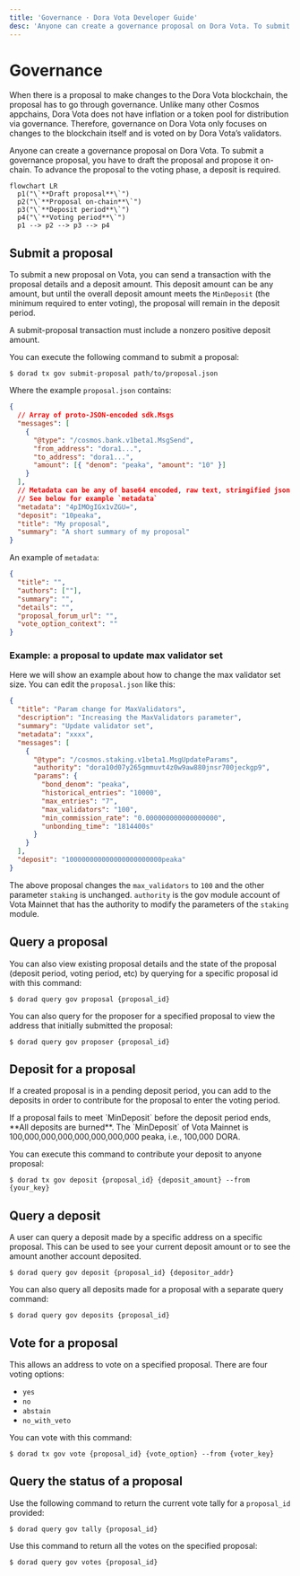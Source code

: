 ```yaml
---
title: 'Governance · Dora Vota Developer Guide'
desc: 'Anyone can create a governance proposal on Dora Vota. To submit a governance proposal, you have to draft the proposal and propose it on-chain. To advance the proposal to the voting phase, a deposit is required.'
---
```



# Governance

When there is a proposal to make changes to the Dora Vota blockchain, the proposal has to go through governance. Unlike many other Cosmos appchains, Dora Vota does not have inflation or a token pool for distribution via governance. Therefore, governance on Dora Vota only focuses on changes to the blockchain itself and is voted on by Dora Vota’s validators.

Anyone can create a governance proposal on Dora Vota. To submit a governance proposal, you have to draft the proposal and propose it on-chain. To advance the proposal to the voting phase, a deposit is required.

```mermaid
flowchart LR
  p1("\`**Draft proposal**\`")
  p2("\`**Proposal on-chain**\`")
  p3("\`**Deposit period**\`")
  p4("\`**Voting period**\`")
  p1 --> p2 --> p3 --> p4
```

## Submit a proposal

To submit a new proposal on Vota, you can send a transaction with the proposal details and a deposit amount. This deposit amount can be any amount, but until the overall deposit amount meets the `MinDeposit` (the minimum required to enter voting), the proposal will remain in the deposit period.

<Callout type="warning">
  A submit-proposal transaction must include a nonzero positive deposit amount.
</Callout>

You can execute the following command to submit a proposal:

```ansi filename="Terminal"
$ dorad tx gov submit-proposal path/to/proposal.json
```

Where the example `proposal.json` contains:

```json filename="proposal.json"
{
  // Array of proto-JSON-encoded sdk.Msgs
  "messages": [
    {
      "@type": "/cosmos.bank.v1beta1.MsgSend",
      "from_address": "dora1...",
      "to_address": "dora1...",
      "amount": [{ "denom": "peaka", "amount": "10" }]
    }
  ],
  // Metadata can be any of base64 encoded, raw text, stringified json, IPFS link to json
  // See below for example `metadata`
  "metadata": "4pIMOgIGx1vZGU=",
  "deposit": "10peaka",
  "title": "My proposal",
  "summary": "A short summary of my proposal"
}
```

An example of `metadata`:

```json
{
  "title": "",
  "authors": [""],
  "summary": "",
  "details": "",
  "proposal_forum_url": "",
  "vote_option_context": ""
}
```

### Example: a proposal to update max validator set

Here we will show an example about how to change the max validator set size. You can edit the `proposal.json` like this:

```json filename="proposal.json"
{
  "title": "Param change for MaxValidators",
  "description": "Increasing the MaxValidators parameter",
  "summary": "Update validator set",
  "metadata": "xxxx",
  "messages": [
    {
      "@type": "/cosmos.staking.v1beta1.MsgUpdateParams",
      "authority": "dora10d07y265gmmuvt4z0w9aw880jnsr700jeckgp9",
      "params": {
        "bond_denom": "peaka",
        "historical_entries": "10000",
        "max_entries": "7",
        "max_validators": "100",
        "min_commission_rate": "0.000000000000000000",
        "unbonding_time": "1814400s"
      }
    }
  ],
  "deposit": "100000000000000000000000peaka"
}
```

The above proposal changes the `max_validators` to `100` and the other parameter `staking` is unchanged. `authority` is the gov module account of Vota Mainnet that has the authority to modify the parameters of the `staking` module.

## Query a proposal

You can also view existing proposal details and the state of the proposal (deposit period, voting period, etc) by querying for a specific proposal id with this command:

```ansi filename="Terminal"
$ dorad query gov proposal {proposal_id}
```

You can also query for the proposer for a specified proposal to view the address that initially submitted the proposal:

```ansi filename="Terminal"
$ dorad query gov proposer {proposal_id}
```

## Deposit for a proposal

If a created proposal is in a pending deposit period, you can add to the deposits in order to contribute for the proposal to enter the voting period.

<Callout type="error">
  If a proposal fails to meet `MinDeposit` before the deposit period ends, **All
  deposits are burned**. The `MinDeposit` of Vota Mainnet is
  100,000,000,000,000,000,000,000 peaka, i.e., 100,000 DORA.
</Callout>

You can execute this command to contribute your deposit to anyone proposal:

```ansi filename="Terminal"
$ dorad tx gov deposit {proposal_id} {deposit_amount} --from {your_key}
```

## Query a deposit

A user can query a deposit made by a specific address on a specific proposal. This can be used to see your current deposit amount or to see the amount another account deposited.

```ansi filename="Terminal"
$ dorad query gov deposit {proposal_id} {depositor_addr}
```

You can also query all deposits made for a proposal with a separate query command:

```ansi filename="Terminal"
$ dorad query gov deposits {proposal_id}
```

## Vote for a proposal

This allows an address to vote on a specified proposal. There are four voting options:

- `yes`
- `no`
- `abstain`
- `no_with_veto`

You can vote with this command:

```ansi filename="Terminal"
$ dorad tx gov vote {proposal_id} {vote_option} --from {voter_key}
```

## Query the status of a proposal

Use the following command to return the current vote tally for a `proposal_id` provided:

```ansi filename="Terminal"
$ dorad query gov tally {proposal_id}
```

Use this command to return all the votes on the specified proposal:

```ansi filename="Terminal"
$ dorad query gov votes {proposal_id}
```
